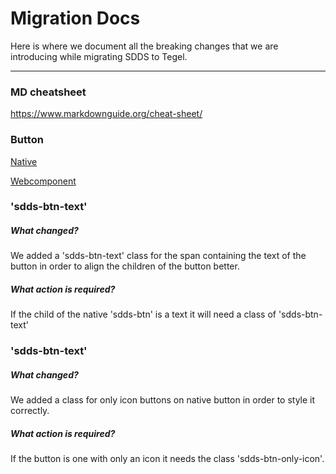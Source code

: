 
<Meta title="Intro/Migration" />


# Migration Docs

Here is where we document all the breaking changes that we are introducing while migrating SDDS to Tegel.

---

### MD cheatsheet
https://www.markdownguide.org/cheat-sheet/

### Button 
[Native](/docs/components-button--native/)

[Webcomponent](/docs/components-button--native/)


### 'sdds-btn-text'
##### What changed? 
We added a 'sdds-btn-text' class for the span containing the text of the button in order to align the children of the button better.
##### What action is required?
If the child of the native 'sdds-btn' is a text it will need a class of 'sdds-btn-text'

### 'sdds-btn-text'
##### What changed?
We added a class for only icon buttons on native button in order to style it correctly.
##### What action is required?
If the button is one with only an icon it needs the class 'sdds-btn-only-icon'.
